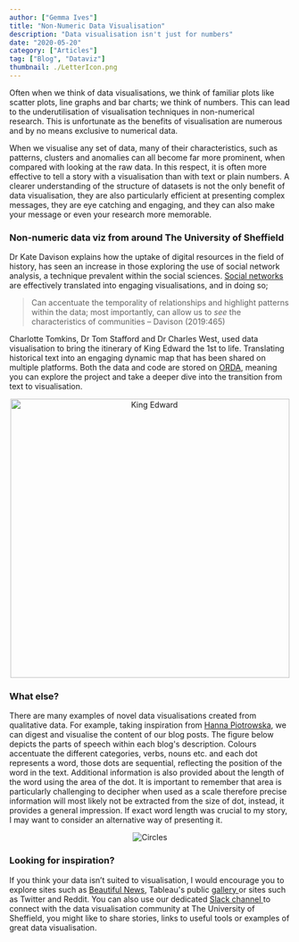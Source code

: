 ```yaml
---
author: ["Gemma Ives"]
title: "Non-Numeric Data Visualisation"
description: "Data visualisation isn't just for numbers"
date: "2020-05-20"
category: ["Articles"]
tag: ["Blog", "Dataviz"]
thumbnail: ./LetterIcon.png
---
```

Often when we think of data visualisations, we think of familiar plots like scatter plots, line graphs and bar charts; we think of numbers.
This can lead to the underutilisation of visualisation techniques in non-numerical research.
This is unfortunate as the benefits of visualisation are numerous and by no means exclusive to numerical data.

When we visualise any set of data, many of their characteristics, such as patterns, clusters and anomalies can all become far more prominent, when compared with looking at the raw data.
In this respect, it is often more effective to tell a story with a visualisation than with text or plain numbers.
A clearer understanding of the structure of datasets is not the only benefit of data visualisation,
they are also particularly efficient at presenting complex messages, they are eye catching and engaging, and they can also make your message or even your research more memorable.

### Non-numeric data viz from around The University of Sheffield
Dr Kate Davison explains how the uptake of digital resources in the field of history,
has seen an increase in those exploring the use of social network analysis,
a technique prevalent within the social sciences. <a href="https://www.data-to-viz.com/graph/network.html"> Social networks</a>
are effectively translated into engaging visualisations, and in doing so;

> Can accentuate the temporality of relationships and highlight patterns within the data; most importantly,
 can allow us to *see* the characteristics of communities – Davison (2019:465)

Charlotte Tomkins, Dr Tom Stafford and Dr Charles West, used data visualisation to
bring the itinerary of King Edward the 1st to life. Translating historical text into an engaging dynamic map that has
been shared on multiple platforms. Both the data and code are stored on <a href="https://doi.org/10.15131/shef.data.8948699.v1"> ORDA</a>, meaning
you can explore the project and take a deeper dive into the transition from text to visualisation.

<div class="img-container" align="center">
  <img src="/edward_itineraryCUMULATIVE.gif" alt="King Edward" width="500"/>
</div>

### What else?
There are many examples of novel data visualisations created from qualitative data.
For example, taking inspiration from <a href="https://www.behance.net/gallery/83315693/Italo-Calvino-text-data-data-visualization-book"> Hanna Piotrowska</a>,
we can digest and visualise the content of our blog posts. The figure below depicts the parts of speech within each blog's description.
Colours accentuate the different categories, verbs, nouns etc. and each dot represents a word, those dots are sequential, reflecting the position of the word in the text.
Additional information is also provided about the length of the word using the area of the dot. It is important to remember that area is particularly
challenging to decipher when used as a scale therefore precise information will most likely not be extracted from the size of dot, instead, it provides a general impression.
If exact word length was crucial to my story, I may want to consider an alternative way of presenting it.

<div class="img-container" align="center">
  <img src="BlogBreakdown.png" alt="Circles"/>
</div>

### Looking for inspiration?

If you think your data isn’t suited to visualisation, I would encourage you to explore sites
such as <a href="https://informationisbeautiful.net/beautifulnews/">Beautiful News</a>, Tableau's
public <a href="https://public.tableau.com/en-gb/gallery/?tab=viz-of-the-day&type=viz-of-the-day">gallery </a>
or sites such as Twitter and Reddit.
You can also use our dedicated <a href="https://join.slack.com/t/shef-dataviz/signup">Slack channel </a>to connect with the data visualisation community at The University of Sheffield,
you might like to share stories, links to useful tools or examples of great data visualisation.
